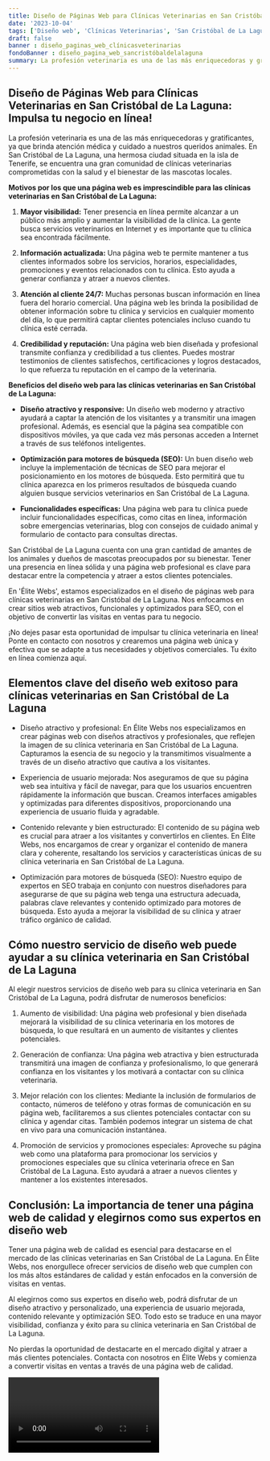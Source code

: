 ```yaml
---
title: Diseño de Páginas Web para Clínicas Veterinarias en San Cristóbal de La Laguna
date: '2023-10-04'
tags: ['Diseño web', 'Clínicas Veterinarias', 'San Cristóbal de La Laguna']
draft: false
banner : diseño_paginas_web_clínicasveterinarias
fondoBanner : diseño_pagina_web_sancristóbaldelalaguna
summary: La profesión veterinaria es una de las más enriquecedoras y gratificantes, ya que brinda atención médica y cuidado a nuestros queridos animales. En San Cristóbal de La Laguna, una hermosa ciudad situada en la isla de Tenerife, se encuentra una gran comunidad de clínicas veterinarias comprometidas con la salud y el bienestar de las mascotas locales.
---
```


## Diseño de Páginas Web para Clínicas Veterinarias en San Cristóbal de La Laguna: Impulsa tu negocio en línea!

La profesión veterinaria es una de las más enriquecedoras y gratificantes, ya que brinda atención médica y cuidado a nuestros queridos animales. En San Cristóbal de La Laguna, una hermosa ciudad situada en la isla de Tenerife, se encuentra una gran comunidad de clínicas veterinarias comprometidas con la salud y el bienestar de las mascotas locales.

**Motivos por los que una página web es imprescindible para las clínicas veterinarias en San Cristóbal de La Laguna:**

1. **Mayor visibilidad:** Tener presencia en línea permite alcanzar a un público más amplio y aumentar la visibilidad de la clínica. La gente busca servicios veterinarios en Internet y es importante que tu clínica sea encontrada fácilmente.

2. **Información actualizada:** Una página web te permite mantener a tus clientes informados sobre los servicios, horarios, especialidades, promociones y eventos relacionados con tu clínica. Esto ayuda a generar confianza y atraer a nuevos clientes.

3. **Atención al cliente 24/7:** Muchas personas buscan información en línea fuera del horario comercial. Una página web les brinda la posibilidad de obtener información sobre tu clínica y servicios en cualquier momento del día, lo que permitirá captar clientes potenciales incluso cuando tu clínica esté cerrada.

4. **Credibilidad y reputación:** Una página web bien diseñada y profesional transmite confianza y credibilidad a tus clientes. Puedes mostrar testimonios de clientes satisfechos, certificaciones y logros destacados, lo que refuerza tu reputación en el campo de la veterinaria.

**Beneficios del diseño web para las clínicas veterinarias en San Cristóbal de La Laguna:**

- **Diseño atractivo y responsive:** Un diseño web moderno y atractivo ayudará a captar la atención de los visitantes y a transmitir una imagen profesional. Además, es esencial que la página sea compatible con dispositivos móviles, ya que cada vez más personas acceden a Internet a través de sus teléfonos inteligentes.

- **Optimización para motores de búsqueda (SEO):** Un buen diseño web incluye la implementación de técnicas de SEO para mejorar el posicionamiento en los motores de búsqueda. Esto permitirá que tu clínica aparezca en los primeros resultados de búsqueda cuando alguien busque servicios veterinarios en San Cristóbal de La Laguna.

- **Funcionalidades específicas:** Una página web para tu clínica puede incluir funcionalidades específicas, como citas en línea, información sobre emergencias veterinarias, blog con consejos de cuidado animal y formulario de contacto para consultas directas.

San Cristóbal de La Laguna cuenta con una gran cantidad de amantes de los animales y dueños de mascotas preocupados por su bienestar. Tener una presencia en línea sólida y una página web profesional es clave para destacar entre la competencia y atraer a estos clientes potenciales.

En 'Élite Webs', estamos especializados en el diseño de páginas web para clínicas veterinarias en San Cristóbal de La Laguna. Nos enfocamos en crear sitios web atractivos, funcionales y optimizados para SEO, con el objetivo de convertir las visitas en ventas para tu negocio.

¡No dejes pasar esta oportunidad de impulsar tu clínica veterinaria en línea! Ponte en contacto con nosotros y crearemos una página web única y efectiva que se adapte a tus necesidades y objetivos comerciales. Tu éxito en línea comienza aquí.

<GifSeo />

<Cta />

## Elementos clave del diseño web exitoso para clínicas veterinarias en San Cristóbal de La Laguna

- Diseño atractivo y profesional: En Élite Webs nos especializamos en crear páginas web con diseños atractivos y profesionales, que reflejen la imagen de su clínica veterinaria en San Cristóbal de La Laguna. Capturamos la esencia de su negocio y la transmitimos visualmente a través de un diseño atractivo que cautiva a los visitantes.

- Experiencia de usuario mejorada: Nos aseguramos de que su página web sea intuitiva y fácil de navegar, para que los usuarios encuentren rápidamente la información que buscan. Creamos interfaces amigables y optimizadas para diferentes dispositivos, proporcionando una experiencia de usuario fluida y agradable.

- Contenido relevante y bien estructurado: El contenido de su página web es crucial para atraer a los visitantes y convertirlos en clientes. En Élite Webs, nos encargamos de crear y organizar el contenido de manera clara y coherente, resaltando los servicios y características únicas de su clínica veterinaria en San Cristóbal de La Laguna.

- Optimización para motores de búsqueda (SEO): Nuestro equipo de expertos en SEO trabaja en conjunto con nuestros diseñadores para asegurarse de que su página web tenga una estructura adecuada, palabras clave relevantes y contenido optimizado para motores de búsqueda. Esto ayuda a mejorar la visibilidad de su clínica y atraer tráfico orgánico de calidad.

## Cómo nuestro servicio de diseño web puede ayudar a su clínica veterinaria en San Cristóbal de La Laguna

Al elegir nuestros servicios de diseño web para su clínica veterinaria en San Cristóbal de La Laguna, podrá disfrutar de numerosos beneficios:

1. Aumento de visibilidad: Una página web profesional y bien diseñada mejorará la visibilidad de su clínica veterinaria en los motores de búsqueda, lo que resultará en un aumento de visitantes y clientes potenciales.

2. Generación de confianza: Una página web atractiva y bien estructurada transmitirá una imagen de confianza y profesionalismo, lo que generará confianza en los visitantes y los motivará a contactar con su clínica veterinaria.

3. Mejor relación con los clientes: Mediante la inclusión de formularios de contacto, números de teléfono y otras formas de comunicación en su página web, facilitaremos a sus clientes potenciales contactar con su clínica y agendar citas. También podemos integrar un sistema de chat en vivo para una comunicación instantánea.

4. Promoción de servicios y promociones especiales: Aproveche su página web como una plataforma para promocionar los servicios y promociones especiales que su clínica veterinaria ofrece en San Cristóbal de La Laguna. Esto ayudará a atraer a nuevos clientes y mantener a los existentes interesados.

## Conclusión: La importancia de tener una página web de calidad y elegirnos como sus expertos en diseño web

Tener una página web de calidad es esencial para destacarse en el mercado de las clínicas veterinarias en San Cristóbal de La Laguna. En Élite Webs, nos enorgullece ofrecer servicios de diseño web que cumplen con los más altos estándares de calidad y están enfocados en la conversión de visitas en ventas.

Al elegirnos como sus expertos en diseño web, podrá disfrutar de un diseño atractivo y personalizado, una experiencia de usuario mejorada, contenido relevante y optimización SEO. Todo esto se traduce en una mayor visibilidad, confianza y éxito para su clínica veterinaria en San Cristóbal de La Laguna.

No pierdas la oportunidad de destacarte en el mercado digital y atraer a más clientes potenciales. Contacta con nosotros en Élite Webs y comienza a convertir visitas en ventas a través de una página web de calidad.

<Video />

<CtaBot job='Clínicas Veterinarias' city='San Cristóbal de La Laguna'/>

<Gmaps query='San Cristóbal de La Laguna+españa+maps' />